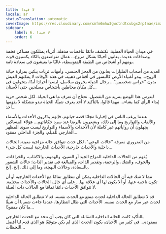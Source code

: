 ```yaml
---
title: لا فيدا
locale: ar
statusTranslation: automatic
coverImage: https://res.cloudinary.com/xmfm6mhw3gwctndtcubgx2rptnae/image/upload/v1740468922/small_cover_tratado_de_psicologia_revolucionaria_a4c0dca4e0.webp
sidebar:
    label: 6. لا فيدا
    order: 6
---
```

في ميدان الحياة العملية، نكتشف دائمًا تناقضات مذهلة. أثرياء يمتلكون مساكن فخمة وصداقات عديدة، يعانون أحيانًا بشكل مروع... عمال متواضعون بالكاد يكسبون قوت يومهم أو أشخاص من الطبقة المتوسطة، غالبًا ما يعيشون في سعادة تامة.

العديد من أصحاب المليارات يعانون من العجز الجنسي، وأمهات ثريات يبكين بمرارة خيانة الزوج... يبدو أغنياء الأرض كالنسور في أقفاص ذهبية، في هذه الأوقات لا يمكنهم العيش بدون "حراس شخصيين"... رجال الدولة يجرون سلاسل، ليسوا أحرارًا أبدًا، يتجولون في كل مكان محاطين بأشخاص مسلحين حتى الأسنان...

لندرس هذا الوضع بمزيد من التفصيل. نحتاج أن نعرف ما هي الحياة. لكل شخص حرية إبداء الرأي كما يشاء... مهما قالوا، بالتأكيد لا أحد يعرف شيئًا، الحياة تبدو مشكلة لا يفهمها أحد...

عندما يرغب الناس في إخبارنا مجانًا قصة حياتهم، فإنهم يذكرون الأحداث والأسماء والألقاب والتواريخ وما إلى ذلك، ويشعرون بالرضا عند سرد حكاياتهم... هؤلاء المساكين يجهلون أن رواياتهم غير كاملة لأن الأحداث والأسماء والتواريخ ليست سوى المظهر الخارجي للفيلم، والجزء الداخلي مفقود...

من الضروري معرفة "حالات الوعي"، لكل حدث تتوافق حالة مزاجية معينة. الحالات داخلية والأحداث خارجية، الأحداث الخارجية ليست كل شيء...

يُفهم من الحالات الداخلية المزاج الجيد أو السيئ، والهموم، والاكتئاب، والخرافات، والخوف، والشك، والرحمة، وتقدير الذات، والمبالغة في تقدير الذات؛ حالات الشعور بالسعادة، وحالات البهجة، وما إلى ذلك، إلخ، إلخ.

مما لا شك فيه أن الحالات الداخلية يمكن أن تتطابق تمامًا مع الأحداث الخارجية أو أن تكون ناجمة عنها، أو ألا يكون لها أي علاقة بها... على أي حال، الحالات والأحداث مختلفة. لا تتوافق الأحداث دائمًا تمامًا مع الحالات ذات الصلة.

قد لا تتطابق الحالة الداخلية لحدث ممتع مع الحدث نفسه. قد لا تتطابق الحالة الداخلية لحدث غير سار مع الحدث نفسه. الأحداث التي طال انتظارها، عندما جاءت شعرنا أن شيئًا ما كان مفقودًا...

بالتأكيد كانت الحالة الداخلية المقابلة التي كان يجب أن تتحد مع الحدث الخارجي مفقودة... في كثير من الأحيان، يكون الحدث الذي لم يكن متوقعًا هو الذي قدم لنا أفضل اللحظات...

